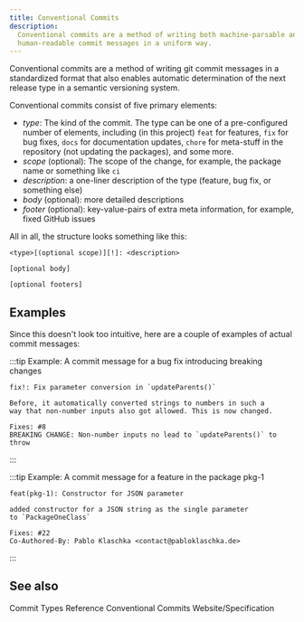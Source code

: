 ```yaml
---
title: Conventional Commits
description:
  Conventional commits are a method of writing both machine-parsable and
  human-readable commit messages in a uniform way.
---
```


<!--
Concept
=======

=== When to use this template:
Use this template when you need to describe a concept, technology,
or something similar. In other words: whenever you need to write an
article that describes a concept where the concept's name can be the
article's title (e.g., "Vert. x", "Verticle", "Event Bus")

=== When not to use this template:
Do not use these templates for articles that give context on how
to use/approach the topic. Instead, it would be best if you used a guide for that.

Writing a guide and a concept article are not mutually exclusive. Instead,
you should, in most cases, write both, where the concept gives a brief overview
of what it is, and the guide is a longer article explaining best practices on using
it.

E.g.:
Concept: Event Bus
Guide: Interacting with the Event Bus


=== Writing tips:
- Write in the present tense
- Use neutral pronouns (they/them instead of he/she and him/her)
- Be respectful to everyone
- Be aware of the potential for cultural misunderstandings
-->

<!-- Relevant imports: -->


<!-- Brief Description (1-3 lines) of the concept: -->

Conventional commits are a method of writing git commit messages in a
standardized format that also enables automatic determination of the next
release type in a semantic versioning system.

Conventional commits consist of five primary elements:

- _type_: The kind of the commit. The type can be one of a pre-configured number
  of elements, including (in this project) `feat` for features, `fix` for bug
  fixes, `docs` for documentation updates, `chore` for meta-stuff in the
  repository (not updating the packages), and some more.
- _scope_ (optional): The scope of the change, for example, the package name or
  something like `ci`
- _description_: a one-liner description of the type (feature, bug fix, or
  something else)
- _body_ (optional): more detailed descriptions
- _footer_ (optional): key-value-pairs of extra meta information, for example,
  fixed GitHub issues

All in all, the structure looks something like this:

````
<type>[(optional scope)][!]: <description>

[optional body]

[optional footers]
````

## Examples

Since this doesn't look too intuitive, here are a couple of examples of actual
commit messages:

:::tip Example: A commit message for a bug fix introducing breaking changes

````
fix!: Fix parameter conversion in `updateParents()`

Before, it automatically converted strings to numbers in such a
way that non-number inputs also got allowed. This is now changed.

Fixes: #8
BREAKING CHANGE: Non-number inputs no lead to `updateParents()` to
throw
````

:::

:::tip Example: A commit message for a feature in the package pkg-1

````
feat(pkg-1): Constructor for JSON parameter

added constructor for a JSON string as the single parameter
to `PackageOneClass`

Fixes: #22
Co-Authored-By: Pablo Klaschka <contact@pabloklaschka.de>
````

:::

## See also

<Reference to="/internal/references/conventional-commit-types">
	Commit Types Reference
</Reference>

<Reference to="https://www.conventionalcommits.org/en/v1.0.0/">
	Conventional Commits Website/Specification
</Reference>

<!--
Snippets
--------

<Reference to="../other-article">
    Relative Link to other article
</Reference>

<Reference to="https://www.example.com">
    Example Website
</Reference>
-->
